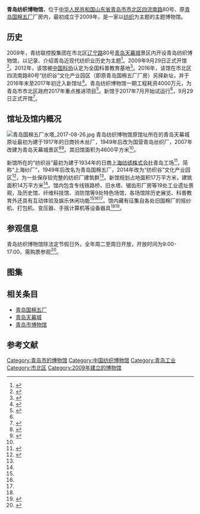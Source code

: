 {{Infobox Museum
 |name          =青岛纺织博物馆
 |image         = 青岛纺织博物馆 2017-08-26.jpg
 |imagesize     = 
 |caption       = 青岛纺织博物馆，其馆名为[[郝建秀|郝建秀]]所题
 |map_type      = 
 |map_caption   = 
 |latitude      = 
 |longitude     = 
 |coordinates   = {{coord|36|08|42|N|120|22|26|E|display=title, inline}}
 |established   = 2009年9月29日
 |dissolved     = 
 |location      = {{CHN}}山东省[[青岛市|青岛市]][[市北区|市北区]]四流南路80号
 |type          = 专题博物馆
 |collection    = 
 |area          = 
 |visitors      = 
 |director      = 贺洪伟
 |curator       = 
 |publictransit = [[青岛公交|青岛公交]]：四流南路开封路站
 |openinghours  = 
 |website       = 
}}
'''青岛纺织博物馆'''，位于[[中华人民共和国|中华人民共和国]][[山东省|山东省]][[青岛市|青岛市]][[市北区|市北区]][[四流南路|四流南路]]80号、原[[青岛国棉五厂|青岛国棉五厂]]厂房内，最初成立于2009年，是一家以[[纺织|纺织]]为主题的主题博物馆。

==历史==
2009年，青纺联控股集团在市北区[[辽宁路_(青岛)|辽宁路]]80号[[青岛天幕城|青岛天幕城]]景区内开设青岛纺织博物馆，以记录、介绍青岛近现代纺织业历史为主题<ref>{{cite web|url=http://www.njmuseum.com/html/News_content@NewsID@14ef8ed3-bf18-4d75-ae05-acef2fc49d4d.html|title=山东青岛纺织博物馆已在天幕城开建|date=2009-04-17|author=|publisher=大众日报}}</ref>。2009年9月29日正式开馆<ref>{{cite web|url=http://qdsq.qingdao.gov.cn/n15752132/n20546841/n25881260/n25881469/170918103801703632.html|title=青岛年鉴2010·2009年大事记·9月|date=2010|author=青岛年鉴编纂委员会|publisher=青岛市情网}}</ref>。2012年，该馆被[[中国科协|中国科协]]认定为全国科普教育基地<ref>{{cite book|author=中国科学技术协会编|title=《中国科学技术协会年鉴（2013）》|year=2013|publisher=[[中国科学技术出版社|中国科学技术出版社]]|location=北京|isbn=978-7-5046-6501-0|url=http://www.cast.org.cn/module/download/downfile.jsp?classid=0&filename=dbfdb2d8a426401aa7a7c174c93e5a6d.pdf}}</ref>。2016年，该馆在市北区四流南路80号“纺织谷”文化产业园区（即原青岛国棉五厂厂房）另择新址，并于2016年末至2017年初迁入新馆址<ref Name=ban>{{cite web|url=http://news.bandao.cn/news_html/201611/20161130/news_20161130_2687048.shtml|title=青岛纺织博物馆搬新址 百年老厂房变身博物馆|date=2016-11-30|author=张鹏|publisher=城市信报 半岛网}}</ref>。青岛纺织博物馆一期工程耗资4000万元，为青岛市市北区政府2017年重点推进项目<ref Name=shi>{{cite web|url=https://news.qingdaonews.com/qingdao/2017-06/15/content_12077835_all.htm|title=青岛纺织博物馆7月开馆 4000万打造定位4A级|date=2017-06-15|author=余瑞新|publisher=青岛日报 青岛新闻网|access-date=2019-07-08|archive-url=https://web.archive.org/web/20190708222158/https://news.qingdaonews.com/qingdao/2017-06/15/content_12077835_all.htm|archive-date=2019-07-08|dead-url=yes}}</ref>。新馆于2017年7月开始试运行<ref Name=shi/>，9月29日正式开馆<ref Name=kai>{{cite web|url=http://qd.ifeng.com/a/20170929/6040158_0.shtml|title=“母亲工业”传承百年历史文化 青岛纺织博物馆新馆开馆|date=2017-09-29|author=|publisher=凤凰网青岛}}</ref>。

==馆址及馆内概况==
[[File:青岛国棉五厂水塔_2017-08-26.jpg|thumb]]
{{see also|青岛天幕城|青岛国棉五厂}}
青岛纺织博物馆原馆址所在的青岛天幕城原址最初为建于1917年的日商铃木丝厂，1949年后改为国营青岛丝织厂，2007年改建为青岛天幕城景区<ref>{{cite web|url=http://qdta.qingdao.gov.cn/n28356069/n32563281/n32564370/n32564386/180821140230466055.html|title=青岛天幕城|date=|author=|publisher=青岛市旅游局官网|access-date=2019-07-08|archive-url=https://web.archive.org/web/20190708222158/http://qdta.qingdao.gov.cn/n28356069/n32563281/n32564370/n32564386/180821140230466055.html|archive-date=2019-07-08|dead-url=yes}}</ref><ref>{{cite web|url=http://qdsq.qingdao.gov.cn/n15752132/n20546827/n20561402/n20561488/n26047661/151214235757785614.html|title=青岛市志·纺织工业志·丝织·序|date=|author=青岛市史志办|publisher=青岛市情网}}</ref>。其旧馆面积为4600平方米<ref Name=ban/>。

新馆所在的“纺织谷”最初为建于1934年的日商[[上海纺绩株式会社|上海纺绩株式会社]]青岛工场<ref Name=xin>{{cite web|url=http://news.bandao.cn/news_html/201706/20170607/news_20170607_2735565.shtml|title=新迁移的青岛纺织博物馆将于6月底试运营|date=2017-06-07|author=张鹏|publisher=城市信报 半岛网}}</ref>，简称“上海纱厂”，1949年后改名为青岛国棉五厂，2014年改为“纺织谷”文化产业园区<ref>{{cite web|url=https://qd.ifeng.com/a/20190510/7343704_0.shtml|title=纺织谷：诉说“前世今生” 探索百年印记 引领时尚潮流|date=2019-05-10|author=丁学燕|publisher=凤凰网青岛}}</ref>，为一处保存较完整的纺织厂建筑群<ref Name=ban/>。新馆规划占地面积17万平方米，建筑面积14万平方米<ref Name=xin/>。馆内包含专线铁路桥、旧水塔、锯齿形厂房等19处工业遗址景观，及历史馆、纤维科技馆、消防馆等9处特色场馆，各场馆除历史展览、科普教育外还具有互动体验及娱乐休闲功能<ref Name=shi/><ref Name=kai/><ref Name=xin/>。馆内藏有征集自各处旧国棉厂的摇纱机、打包机、变压器、手摇计算机等设备器具<ref Name=ban/><ref>{{cite web|url=http://news.qingdaonews.com/qingdao/2017-09/30/content_20025778.htm|title=青岛纺织博物馆开馆 百年织就历史人文景区|date=2017-09-29|author=董姣|publisher=青岛新闻网}}</ref>。

==参观信息==
青岛纺织博物馆除法定节假日外，全年周二至周日开放，开放时间为9:00-17:00，需购票参观<ref>{{cite web|url=http://qingdao.iqilu.com/qdminsheng/2017/0930/3699922.shtml|title=青岛纺织博物馆29日开馆 “十一”期间免费开放|date=2017-09-30|author=余瑞新|publisher=青报网 齐鲁网}}</ref>。

==图集==
{{Gallery
|width=225
|height=150
|File:青岛纺织博物馆内景 01 2017-08-26.jpg|<small>博物馆内景，近处为[[丰田自动织机|丰田自动织机]]1936年所造细纱机，为前[[纺织工业部|纺织工业部]]部长[[郝建秀|郝建秀]]在[[青岛国棉六厂|青岛国棉六厂]]工作时所操作的机器</small>
|File:青岛纺织博物馆丰田并条机 2017-08-26.jpg|<small>博物馆所藏[[丰田自动织机|丰田自动织机]]1936年所造并条机，征集自[[青岛国棉八厂|青岛国棉八厂]]</small>
|File:青岛纺织博物馆历史馆入口 2017-08-26.jpg|<small>历史馆入口</small>
|File:青岛纺织博物馆历史馆内景 2017-08-26.jpg|<small>历史馆内景</small>
}}

== 相关条目 ==
*[[青岛国棉五厂|青岛国棉五厂]]
*[[青岛天幕城|青岛天幕城]]
*[[青岛市博物馆|青岛市博物馆]]

==参考文献==
{{reflist}}

[[Category:青岛市的博物馆|Category:青岛市的博物馆]]
[[Category:中国纺织博物馆|Category:中国纺织博物馆]]
[[Category:青岛工业|Category:青岛工业]]
[[Category:市北区|Category:市北区]]
[[Category:2009年建立的博物馆|Category:2009年建立的博物馆]]